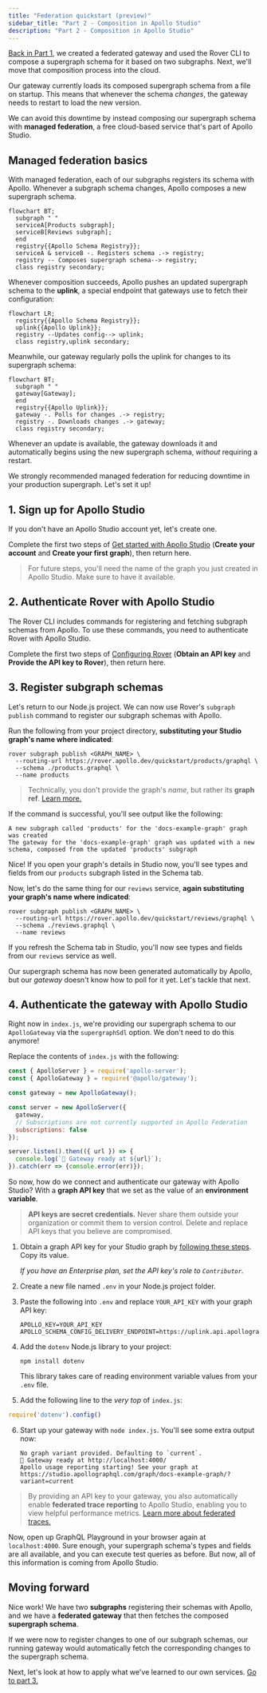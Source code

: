 ```yaml
---
title: "Federation quickstart (preview)"
sidebar_title: "Part 2 - Composition in Apollo Studio"
description: "Part 2 - Composition in Apollo Studio"
---
```



[Back in Part 1](./quickstart/), we created a federated gateway and used the Rover CLI to compose a supergraph schema for it based on two subgraphs. Next, we'll move that composition process into the cloud.

Our gateway currently loads its composed supergraph schema from a file on startup. This means that whenever the schema _changes_, the gateway needs to restart to load the new version.

We can avoid this downtime by instead composing our supergraph schema with **managed federation**, a free cloud-based service that's part of Apollo Studio.

## Managed federation basics

With managed federation, each of our subgraphs registers its schema with Apollo. Whenever a subgraph schema changes, Apollo composes a new supergraph schema.

```mermaid
flowchart BT;
  subgraph " "
  serviceA[Products subgraph];
  serviceB[Reviews subgraph];
  end  
  registry{{Apollo Schema Registry}};
  serviceA & serviceB -. Registers schema .-> registry;
  registry -- Composes supergraph schema--> registry;
  class registry secondary;
```

Whenever composition succeeds, Apollo pushes an updated supergraph schema to the **uplink**, a special endpoint that gateways use to fetch their configuration:

```mermaid
flowchart LR;
  registry{{Apollo Schema Registry}};
  uplink{{Apollo Uplink}};
  registry --Updates config--> uplink;
  class registry,uplink secondary;
```

Meanwhile, our gateway regularly polls the uplink for changes to its supergraph schema:

```mermaid
flowchart BT;
  subgraph " "
  gateway[Gateway];
  end  
  registry{{Apollo Uplink}};
  gateway -. Polls for changes .-> registry;
  registry -. Downloads changes .-> gateway;
  class registry secondary;
```

Whenever an update is available, the gateway downloads it and automatically begins using the new supergraph schema, _without_ requiring a restart.

We strongly recommended managed federation for reducing downtime in your production supergraph. Let's set it up!

## 1. Sign up for Apollo Studio

If you don't have an Apollo Studio account yet, let's create one.

Complete the first two steps of <a href="https://www.apollographql.com/docs/studio/getting-started/" target="_blank">Get started with Apollo Studio</a> (**Create your account** and **Create your first graph**), then return here.

> For future steps, you'll need the name of the graph you just created in Apollo Studio. Make sure to have it available.

## 2. Authenticate Rover with Apollo Studio

The Rover CLI includes commands for registering and fetching subgraph schemas from Apollo. To use these commands, you need to authenticate Rover with Apollo Studio.

Complete the first two steps of <a href="https://www.apollographql.com/docs/rover/configuring/" target="_blank">Configuring Rover</a> (**Obtain an API key** and **Provide the API key to Rover**), then return here.



## 3. Register subgraph schemas

Let's return to our Node.js project. We can now use Rover's `subgraph publish` command to register our subgraph schemas with Apollo.

Run the following from your project directory, **substituting your Studio graph's name where indicated**:

```shell
rover subgraph publish <GRAPH_NAME> \
  --routing-url https://rover.apollo.dev/quickstart/products/graphql \
  --schema ./products.graphql \
  --name products
```

> Technically, you don't provide the graph's _name_, but rather its **graph ref**. [Learn more.](https://www.apollographql.com/docs/rover/essentials/#graph-refs)

If the command is successful, you'll see output like the following:

```
A new subgraph called 'products' for the 'docs-example-graph' graph was created
The gateway for the 'docs-example-graph' graph was updated with a new schema, composed from the updated 'products' subgraph
```

Nice! If you open your graph's details in Studio now, you'll see types and fields from our `products` subgraph listed in the Schema tab.

Now, let's do the same thing for our `reviews` service, **again substituting your graph's name where indicated**:

```shell
rover subgraph publish <GRAPH_NAME> \
  --routing-url https://rover.apollo.dev/quickstart/reviews/graphql \
  --schema ./reviews.graphql \
  --name reviews
```

If you refresh the Schema tab in Studio, you'll now see types and fields from our `reviews` service as well.

Our supergraph schema has now been generated automatically by Apollo, but our _gateway_ doesn't know how to poll for it yet. Let's tackle that next.

## 4. Authenticate the gateway with Apollo Studio

Right now in `index.js`, we're providing our supergraph schema to our `ApolloGateway` via the `supergraphSdl` option. We don't need to do this anymore!

Replace the contents of `index.js` with the following:

```js:title=index.js
const { ApolloServer } = require('apollo-server');
const { ApolloGateway } = require('@apollo/gateway');

const gateway = new ApolloGateway();

const server = new ApolloServer({
  gateway,
  // Subscriptions are not currently supported in Apollo Federation
  subscriptions: false
});

server.listen().then(({ url }) => {
  console.log(`🚀 Gateway ready at ${url}`);
}).catch(err => {console.error(err)});
```

So now, how do we connect and authenticate our gateway with Apollo Studio? With a **graph API key** that we set as the value of an **environment variable**.

> **API keys are secret credentials.** Never share them outside your organization or commit them to version control. Delete and replace API keys that you believe are compromised.

1. Obtain a graph API key for your Studio graph by <a href="https://www.apollographql.com/docs/studio/api-keys/#graph-api-keys" target="_blank">following these steps</a>.  Copy its value.

    _If you have an Enterprise plan, set the API key's role to `Contributor`._

2. Create a new file named `.env` in your Node.js project folder.

3. Paste the following into `.env` and replace `YOUR_API_KEY` with your graph API key:

    ```shell
    APOLLO_KEY=YOUR_API_KEY
    APOLLO_SCHEMA_CONFIG_DELIVERY_ENDPOINT=https://uplink.api.apollographql.com/
    ```

4. Add the `dotenv` Node.js library to your project:

    ```shell
    npm install dotenv
    ```

    This library takes care of reading environment variable values from your `.env` file.

5. Add the following line to the _very top_ of `index.js`:

  ```js
  require('dotenv').config()
  ```

6. Start up your gateway with `node index.js`. You'll see some extra output now:

    ```
    No graph variant provided. Defaulting to `current`.
    🚀 Gateway ready at http://localhost:4000/
    Apollo usage reporting starting! See your graph at https://studio.apollographql.com/graph/docs-example-graph/?variant=current
    ```

> By providing an API key to your gateway, you also automatically enable **federated trace reporting** to Apollo Studio, enabling you to view helpful performance metrics. [Learn more about federated traces.](./metrics/)

Now, open up GraphQL Playground in your browser again at `localhost:4000`. Sure enough, your supergraph schema's types and fields are all available, and you can execute test queries as before. But now, all of this information is coming from Apollo Studio.

## Moving forward

Nice work! We have two **subgraphs** registering their schemas with Apollo, and we have a **federated gateway** that then fetches the composed **supergraph schema**.

If we were now to register changes to one of our subgraph schemas, our running gateway would automatically fetch the corresponding changes to the supergraph schema.

Next, let's look at how to apply what we've learned to our own services. [Go to part 3.](./quickstart-pt-3/)

